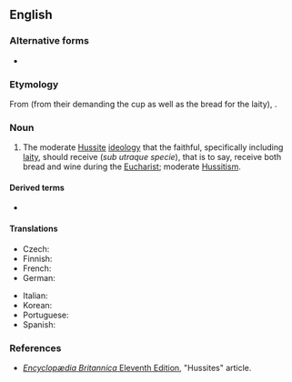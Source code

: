 ==English==
{{wikipedia}}

===Alternative forms===
* {{l|en|utraquism}}

===Etymology===
From {{der|en|la|uterque||both}} (from their demanding the cup as well as the bread for the laity), {{suffix|en||ism}}.

===Noun===
{{en-noun|-}}

# {{label|en|historical|Christianity}} The moderate [[Hussite]] [[ideology]] that the faithful, specifically including [[laity]], should receive {{w|Communion under both kinds}} (''sub utraque specie''), that is to say, receive both bread and wine during the [[Eucharist]]; moderate [[Hussitism]].
#: {{synonyms|en|Calixtinism}}

====Derived terms====
* {{l|en|Utraquist}}

====Translations====
{{trans-top|moderate Hussitism}}
* Czech: {{t|cs|kališnictví}}
* Finnish: {{t|fi|utrakvismi}}
* French: {{t+|fr|utraquisme|m}}
* German: {{t|de|Kalixtiner|f}}
{{trans-mid}}
* Italian: {{t|it|utraquismo|m}}
* Korean: {{t|ko|양형영성체파}}
* Portuguese: {{t|pt|utraquismo}}
* Spanish: {{t|es|utraquismo|m}}
{{trans-bottom}}

===References===
* [[wikipedia:Encyclopædia Britannica Eleventh Edition|''Encyclopædia Britannica'' Eleventh Edition]], "Hussites" article.